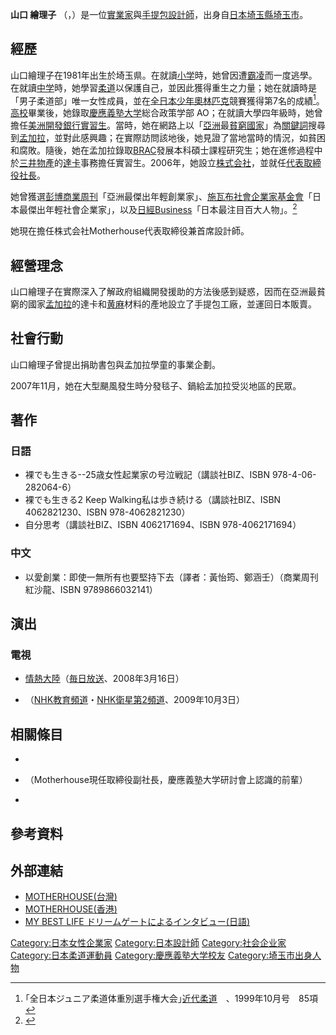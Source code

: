{{blpsources|time=2016-11-02T11:35:40+00:00}}
'''山口 繪理子''' （{{lang-ja|やまぐち えりこ}}，{{bd|1981年||}}）是一位[[實業家|實業家]]與[[袋|手提包]][[設計師|設計師]]，出身自[[日本|日本]][[埼玉縣|埼玉縣]][[埼玉市|埼玉市]]。

==經歷==
山口繪理子在1981年出生於埼玉県。在就讀[[小学|小学]]時，她曾因遭[[霸凌|霸凌]]而一度逃學。在就讀[[中学|中学]]時，她學習[[柔道|柔道]]以保護自己，並因此獲得重生之力量；她在就讀{{link-ja|大宮工業高等学校|埼玉県立大宮工業高等学校}}時是「男子柔道部」唯一女性成員，並在[[全日本少年奧林匹克|全日本少年奧林匹克]]競賽獲得第7名的成績<ref>｢全日本ジュニア柔道体重別選手権大会｣[[近代柔道|近代柔道]]　{{link-ja|ベースボールマガジン社|ベースボールマガジン社}}、1999年10月号　85項</ref>。[[高等學校_(日本)|高校]]畢業後，她錄取[[慶應義塾大學|慶應義塾大学]]総合政策学部 AO；在就讀大學四年級時，她曾擔任[[美洲開發銀行|美洲開發銀行]][[实习生|實習生]]。當時，她在網路上以「[[亚洲|亞洲]]最[[貧窮|貧窮]][[国家|國家]]」為[[关键词|關鍵詞]]搜尋到[[孟加拉_(地區)|孟加拉]]，並對此感興趣；在實際訪問該地後，她見證了當地當時的情況，如貧困和腐敗。隨後，她在孟加拉錄取[[BRAC(非政府組織)|BRAC]]發展本科碩士課程研究生；她在進修過程中於[[三井物產|三井物產]]的[[達卡|達卡]]事務擔任實習生。2006年，她設立[[株式会社|株式会社]]{{Link-ja|Motherhouse|マザーハウス}}，並就任[[代表取締役|代表取締役]][[社長|社長]]。

她曾獲選[[彭博商业周刊|彭博商業周刊]]「亞洲最傑出年輕創業家」、[[施瓦布社會企業家基金會|施瓦布社會企業家基金會]]「日本最傑出年輕社會企業家」，以及[[日本經濟新聞|日經Business]]「日本最注目百大人物」。<ref>{{cite press release|title=世界で活躍し『日本』を発信する日本人 プロジェクト|publisher=[[内閣府|内閣府]][[国家戦略室|国家戦略室]]|date=2012-09|format=pdf|language=ja|url=http://www.npu.go.jp/policy/policy09/pdf/20120918/20120918.pdf|accessdate=2013-01-21|archiveurl=https://web.archive.org/web/20130105105512/http://www.npu.go.jp/policy/policy09/pdf/20120918/20120918.pdf|archivedate=2013-01-05|quote=|deadurl=yes}}</ref>

她現在擔任株式会社Motherhouse代表取締役兼首席設計師。

==經營理念==
山口繪理子在實際深入了解政府組織開發援助的方法後感到疑惑，因而在亞洲最貧窮的國家[[孟加拉|孟加拉]]的達卡和[[黄麻|黄麻]]材料的產地設立了手提包工廠，並運回日本販賣。

==社會行動==
山口繪理子曾提出捐助書包與孟加拉學童的事業企劃。

2007年11月，她在大型颶風發生時分發毯子、鍋給孟加拉受災地區的民眾。

==著作==
===日語===
* 裸でも生きる--25歳女性起業家の号泣戦記（講談社BIZ、ISBN 978-4-06-282064-6）
* 裸でも生きる2 Keep Walking私は歩き続ける（講談社BIZ、ISBN 4062821230、ISBN 978-4062821230）
* 自分思考（講談社BIZ、ISBN 4062171694、ISBN 978-4062171694）
===中文===
* 以愛創業：即使一無所有也要堅持下去（譯者：黃怡筠、鄭涵壬）（商業周刊紅沙龍、ISBN 9789866032141）

==演出==
===電視===
* [[情熱大陸|情熱大陸]]（[[MBSテレビ|毎日放送]]、2008年3月16日）
* {{link-ja|グラン・ジュテ 私が跳んだ日|グラン・ジュテ 私が跳んだ日}}（[[NHK教育頻道|NHK教育頻道]]・[[NHK衛星第2頻道|NHK衛星第2頻道]]、2009年10月3日）　

==相關條目==
*{{link-ja|竹中平蔵|竹中平蔵}}
*{{link-ja|山崎大祐|山崎大祐}}（Motherhouse現任取締役副社長，慶應義塾大学研討會上認識的前輩）
*{{link-ja|20年後の君へ|20年後の君へ}}

== 參考資料 ==
<references/>

==外部連結==
*[http://www.mother-house.tw/ MOTHERHOUSE(台灣)] {{Wayback|url=http://www.mother-house.tw/ |date=20160913011707 }}
*[http://www.mother-house.hk/ MOTHERHOUSE(香港)] {{Wayback|url=http://www.mother-house.hk/ |date=20160913005257 }}
*[http://case.dreamgate.gr.jp/mbl_t/id=786 MY BEST LIFE ドリームゲートによるインタビュー(日語)] {{Wayback|url=http://case.dreamgate.gr.jp/mbl_t/id=786 |date=20160922203618 }}

{{DEFAULTSORT:Y}}
[[Category:日本女性企業家|Category:日本女性企業家]]
[[Category:日本設計師|Category:日本設計師]]
[[Category:社会企业家|Category:社会企业家]]
[[Category:日本柔道運動員|Category:日本柔道運動員]]
[[Category:慶應義塾大学校友|Category:慶應義塾大学校友]]
[[Category:埼玉市出身人物|Category:埼玉市出身人物]]